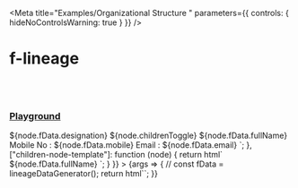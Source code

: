 
<Meta
	title="Examples/Organizational Structure "
	parameters={{
		controls: { hideNoControlsWarning: true }
	}}
/>

# f-lineage

<br />
<br />

### [Playground](/story/components-f-lineage--playground)

<Canvas>
	<Story
		name="Playground"
		height="500px"
		argTypes={{
			direction: {
				control: "select",
				options: ["horizontal", "vertical"]
			},
			fData: {
				control: "object"
			},
			padding: {
				control: "number"
			},
			gap: {
				control: "number"
			},
			["node-size"]: {
				control: "object"
			},
			["children-node-size"]: {
				control: "object"
			},
			["max-children"]: {
				control: "number"
			}
		}}
		args={{
			direction: "horizontal",
			nodes: {
				root: {
					fData: {
						fullName: "Carey McLaughlin",
						designation: "Vice President",
						mobile: "+1 123 456 000",
						email: "abc@xyz.com"
					}
				},
				hr: {
					fData: {
						fullName: "Angelena Doyle",
						designation: "Director Human Resources",
						mobile: "+1 123 456 000",
						email: "abc@xyz.com"
					}
				},
				am: {
					fData: {
						fullName: "Max Oliver",
						designation: "Director Accounting",
						mobile: "+1 123 456 000",
						email: "abc@xyz.com"
					}
				},
				mo: {
					fData: {
						fullName: "Aubree Matthews",
						designation: "Director Marketing",
						mobile: "+1 123 456 000",
						email: "abc@xyz.com"
					}
				},
				"mo-tl1": {
					fData: {
						fullName: "Anastasia Day",
						designation: "Team Lead",
						mobile: "+1 123 456 000",
						email: "abc@xyz.com"
					},
					fChildren: {
						["mo-tl1-1"]: {
							fData: {
								fullName: "Whitney Lambert"
							}
						},
						["mo-tl1-2"]: {
							fData: {
								fullName: "Jennifer Pearson"
							}
						},
						["mo-tl1-3"]: {
							fData: {
								fullName: "Lark Motley"
							}
						}
					},
					fHideChildren: false
				},
				"mo-tl2": {
					fData: {
						fullName: "Osmond Wise",
						designation: "Team Lead",
						mobile: "+1 123 456 000",
						email: "abc@xyz.com"
					},
					fChildren: {
						["mo-tl2-1"]: {
							fData: {
								fullName: "Adele Green"
							}
						},
						["mo-tl2-2"]: {
							fData: {
								fullName: "Lawrence Potter"
							}
						},
						["mo-tl2-3"]: {
							fData: {
								fullName: "Darlene Holden"
							}
						}
					},
					fHideChildren: false
				},
				de: {
					fData: {
						fullName: "Ben Stokes",
						designation: "Director Engineering",
						mobile: "+1 123 456 000",
						email: "abc@xyz.com"
					}
				},
				tl1: {
					fData: {
						fullName: "Aaron Verler",
						designation: "Team Lead",
						mobile: "+1 123 456 000",
						email: "abc@xyz.com"
					},
					fChildren: {
						["tl1-1"]: {
							fData: {
								fullName: "Max Furry"
							}
						},
						["tl1-2"]: {
							fData: {
								fullName: "Steve Roger"
							}
						},
						["tl1-3"]: {
							fData: {
								fullName: "Tony Stark"
							}
						}
					},
					fHideChildren: false
				},
				tl2: {
					fData: {
						fullName: "Bruce Banner",
						designation: "Team Lead",
						mobile: "+1 123 456 000",
						email: "abc@xyz.com"
					},
					fChildren: {
						["tl2-1"]: {
							fData: {
								fullName: "Celeste Waters"
							}
						},
						["tl2-2"]: {
							fData: {
								fullName: "Jeffrey Bell"
							}
						},
						["tl2-3"]: {
							fData: {
								fullName: "Mona Hancock"
							}
						}
					},
					fHideChildren: false
				}
			},
			links: [
				{
					from: "root",
					to: "hr"
				},
				{
					from: "root",
					to: "am"
				},
				{
					from: "root",
					to: "mo"
				},
				{
					from: "root",
					to: "de"
				},
				{
					from: "mo",
					to: "mo-tl1"
				},
				{
					from: "mo",
					to: "mo-tl2"
				},
				{
					from: "de",
					to: "tl1"
				},
				{
					from: "de",
					to: "tl2"
				}
			],
			padding: 16,
			gap: 100,
			["node-size"]: { width: 250, height: 115 },
			["children-node-size"]: { width: 250, height: 32 },
			["max-children"]: 8,
			["node-template"]: function (node) {
				return html`<f-div
					state="secondary"
					width="100%"
					height="100%"
					padding="medium"
					align="top-left"
					variant="curved"
					gap="x-small"
					direction="column"
					${node.fChildren && !node.fHideChildren ? 'border="small solid default bottom"' : ""}
				>
					<f-div height="hug-content">
						<f-text variant="heading" size="medium">${node.fData.designation}</f-text>
						${node.childrenToggle}
					</f-div>
					<f-div height="hug-content" gap="small">
						<f-pictogram
							source="i-user"
							state="success"
							size="large"
							variant="circle"
						></f-pictogram>
						<f-div direction="column" height="hug-content" align="middle-left">
							<f-text ellipsis>${node.fData.fullName}</f-text>
							<f-div padding="x-small none none none">
								<f-text size="small" ellipsis>Mobile No : ${node.fData.mobile}</f-text>
							</f-div>
							<f-div padding="x-small none none none">
								<f-text size="small" ellipsis>Email : ${node.fData.email}</f-text>
							</f-div>
						</f-div>
					</f-div>
				</f-div>`;
			},
			["children-node-template"]: function (node) {
				return html`<f-div
					state="secondary"
					width="100%"
					height="100%"
					padding="none medium"
					align="middle-left"
					gap="small"
					border="small solid default bottom"
				>
					<f-icon source="i-user" size="small"></f-icon>
					<f-text variant="code" size="medium" ellipsis>${node.fData.fullName}</f-text>
				</f-div>`;
			}
		}}
	>
		{args => {
			//  const fData = lineageDataGenerator();
			return html`<f-lineage
				.direction=${args.direction}
				.nodes=${args.nodes}
				.links=${args.links}
				.padding=${args.padding}
				.gap=${args.gap}
				.node-size=${args["node-size"]}
				.children-node-size=${args["children-node-size"]}
				.max-children=${args["max-children"]}
				.node-template=${args["node-template"]}
				.children-node-template=${args["children-node-template"]}
			></f-lineage>`;
		}}
	</Story>
</Canvas>
